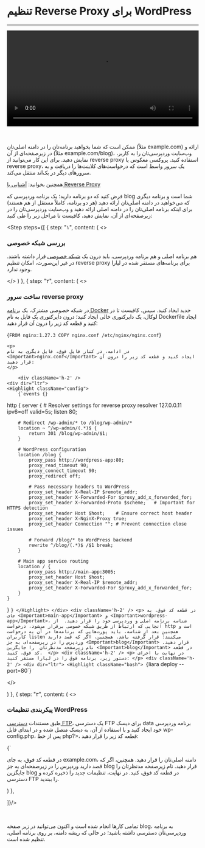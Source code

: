 


<Layout>
<Head>
<title>مستندات تنظیم reverse proxy برای WordPress - لیارا</title>
<meta property="og:title" content="مستندات خدمات رایانش ابری لیارا" />
<meta property="og:description" content="مستندات مربوط به نحوه تنظیم reverse proxy برای برنامه‌های وردپرس و نحوه تنظیم کردن proxy pass برای هدایت آدرس بلاگ به صفحه وردپرسی"  />
<meta property="og:image" content="https://files.liara.ir/liara/logos/liara-poster.jpg" />
</Head>

# تنظیم Reverse Proxy برای WordPress
<hr className="mb-2" />

  <video
  src="https://files.liara.ir/liara/wordpress/wordpress-reverse-proxy.mp4"
  controls="controls"
  className="block w-full"
  width="100%"
  />
  
  <br />

ممکن است که شما بخواهید برنامه‌تان را در 
دامنه اصلی‌تان (مثلاً <Important>example.com</Important>) ارائه 
و در زیرصفحه‌ای از آن (مثلاً <Important>example.com/blog</Important>)، وب‌سایت وردپرسی‌تان 
را به کاربر، نمایش دهید. برای این کار می‌توانید از reverse proxy استفاده کنید.
پروکسی معکوس یا reverse proxy، یک سرور واسط است که درخواست‌های کلاینت‌ها را دریافت و به سرورهای دیگر در بک‌اند منتقل می‌کند. 


<div className="h-2" />
<Alert variant="success">
<p>
همچنین بخوانید: <a href="/paas/details/reverse-proxy" className="text-[#2196f3]">آشنایی با Reverse Proxy</a>
</p>
</Alert>
<div className="h-2" />

فرض کنید که دو برنامه دارید؛ یک برنامه وردپرسی  که blog شما است و 
برنامه دیگری که می‌خواهید در دامنه اصلی‌تان ارائه دهید (هر دو برنامه، کاملاً مستقل از هم هستند)
برای اینکه برنامه اصلی‌تان را در دامنه اصلی ارائه دهید و وب‌سایت وردپرسی‌تان را در زیرصفحه‌ای از آن، نمایش دهید،
کافیست تا مراحل زیر را طی کنید: 


<Step  steps={[
{
step: "۱",
content: (
<>
<h3>بررسی شبکه خصوصی</h3>   
<p>
    هم برنامه اصلی و هم برنامه وردپرسی، باید درون 
    یک <a href="/paas/details/private-network" className="text-[#2196f3]">شبکه خصوصی</a> قرار داشته باشند.
    در غیر این‌صورت، امکان تنظیم reverse proxy برای برنامه‌های مستقر شده در لیارا وجود ندارد.
</p>

</>
)
},
{
  step: "۲",
  content: (
  <>
    <h3>ساخت سرور reverse proxy</h3>
    <p>
        در شبکه خصوصی مشترک، یک <a href="/paas/docker/getting-started" className="text-[#2196f3]">برنامه Docker</a> جدید ایجاد کنید. 
        سپس، کافیست تا در لوکال، یک دایرکتوری خالی ایجاد کنید؛ درون دایرکتوری 
        یک فایل به نام <Important>Dockerfile</Important> ایجاد کنید و قطعه کد زیر را درون آن قرار دهید:
    </p>
    <div className='h-2' />
    <div dir="ltr">
    <Highlight className="Dockerfile">
        {`FROM nginx:1.27.3
COPY nginx.conf /etc/nginx/nginx.conf`}
    </Highlight>
    </div>
    <div className='h-2' />

    <p>
    در ادامه، در کنار فایل فوق، فایل دیگری به نام <Important>nginx.conf</Important> ایجاد کنید و قطعه کد زیر را درون آن قرار دهید:
    </p>

        <div className='h-2' />
    <div dir="ltr">
    <Highlight className="config">
        {`events {}

http {
    server {
        # Resolver settings for reverse proxy
        resolver 127.0.0.11 ipv6=off valid=5s;
        listen 80;

        # Redirect /wp-admin/* to /blog/wp-admin/*
        location ~ ^/wp-admin/(.*)$ {
            return 301 /blog/wp-admin/$1;
        }

        # WordPress configuration
        location /blog {
            proxy_pass http://wordpress-app:80;  
            proxy_read_timeout 90;
            proxy_connect_timeout 90;
            proxy_redirect off;

            # Pass necessary headers to WordPress
            proxy_set_header X-Real-IP $remote_addr;
            proxy_set_header X-Forwarded-For $proxy_add_x_forwarded_for;
            proxy_set_header X-Forwarded-Proto $scheme;   # Important for HTTPS detection
            proxy_set_header Host $host;    # Ensure correct host header
            proxy_set_header X-NginX-Proxy true;
            proxy_set_header Connection ""; # Prevent connection close issues

            # Forward /blog/* to WordPress backend
            rewrite ^/blog/(.*)$ /$1 break;
        }

        # Main app service routing
        location / {
            proxy_pass http://main-app:3005;  
            proxy_set_header Host $host;
            proxy_set_header X-Real-IP $remote_addr;
            proxy_set_header X-Forwarded-For $proxy_add_x_forwarded_for;
        }
    }
}
`}
    </Highlight>
    </div>
    <div className='h-2' />
    <p>
        در قطعه کد فوق، به جای <Important>main-app</Important> و <Important>wordpress-app</Important>، شناسه برنامه اصلی و وردپرسی خود را قرار دهید. 
        از آنجایی که ارتباط از طریق شبکه خصوصی برقرار می‌شود، درخواست http است و همچنین بعد از شناسه، باید پورت‌هایی که برنامه‌ها در آن به درخواست کاربران listen می‌کنند؛ قرار گرفته باشد.
        همچنین، اگر که قصد دارید وردپرس را در زیرصفحه‌ای به جز <Important>blog</Important> قرار دهید. نام زیرصفحه مدنظرتان 
        را جایگزین <Important>blog</Important> در قطعه کد فوق، کنید. 
    </p>
    <div className='h-2' />
    <p>
        در نهایت با اجرای دستور زیر، برنامه فوق را در لیارا مستقر کنید:
    </p>
    <div className='h-2' />
    <div dir="ltr">
    <Highlight className="bash">
        {`liara deploy --port=80`}
    </Highlight>
    </div>
    <div className='h-2' />


  </>

  )
  },
{
step: "۳",
content: (
<>
<h3>پیکربندی تنظیمات WordPress</h3>
<p>
    طبق مستندات <a href="/paas/disks/ftp-access" className="text-[#2196f3]"> دسترسی FTP</a>، یک دسترسی FTP برای دیسک data برنامه وردپرسی خود ایجاد کنید
    و با استفاده از آن، به دیسک متصل شده و در ابتدای فایل <Important>wp-config.php</Important>، پس از خط <Important>php?&gt;</Important>، قطعه کد زیر را قرار دهید:
        
</p>    
    <div className='h-2' />
    <div dir="ltr">
    <Highlight className="php">
        {`<?php // بعد از این خط
    define( 'WP_SITEURL', 'https://example.com/blog' );
    define( 'WP_HOME', 'https://example.com/blog' );
    $_SERVER['HTTPS'] = 'on';
`}
    </Highlight>
    </div>
    <div className='h-2' />
    <p>
        در قطعه کد فوق، به جای <Important>example.com</Important>، دامنه اصلی‌تان را قرار دهید. 
        همچنین، اگر که قصد دارید وردپرس را در زیرصفحه‌ای به جز <Important>blog</Important> قرار دهید. نام زیرصفحه مدنظرتان 
        را جایگزین <Important>blog</Important> در قطعه کد فوق، کنید.
        در نهایت، تنظیمات جدید را ذخیره کرده و دسترسی FTP را ببندید.
    </p>
</>
)
},

]}/>


<br/>   
<div className="h-1" />

تمامی کارها انجام شده است و اکنون می‌توانید در زیر صفحه <Important>blog</Important>، به برنامه وردپرسی‌تان دسترسی داشته باشید؛ در حالی که 
ریشه دامنه، بر روی برنامه اصلی، تنظیم شده است.
</Layout>